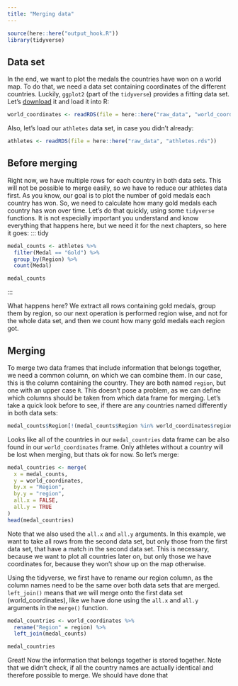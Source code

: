 ```yaml
---
title: "Merging data"
---
```


```r
source(here::here("output_hook.R"))
library(tidyverse)
```

## Data set

In the end, we want to plot the medals the countries have won on a world map. To do that, we need a data set containing coordinates of the different countries. Luckily, `ggplot2` (part of the `tidyverse`) provides a fitting data set. Let's [download](https://github.com/nickhaf/r_tutorial/tree/main/raw_data) it and load it into R:

```r
world_coordinates <- readRDS(file = here::here("raw_data", "world_coordinates.rds"))
```

Also, let's load our `athletes` data set, in case you didn't already:

```r
athletes <- readRDS(file = here::here("raw_data", "athletes.rds"))
```

## Before merging

Right now, we have multiple rows for each country in both data sets. This will not be possible to merge easily, so we have to reduce our athletes data first. As you know, our goal is to plot the number of gold medals each country has won. So, we need to calculate how many gold medals each country has won over time. Let's do that quickly, using some `tidyverse` functions. It is not especially important you understand and know everything that happens here, but we need it for the next chapters, so here it goes: ::: tidy

```r
medal_counts <- athletes %>%
  filter(Medal == "Gold") %>%
  group_by(Region) %>%
  count(Medal) 

medal_counts
```

:::

What happens here? We extract all rows containing gold medals, group them by region, so our next operation is performed region wise, and not for the whole data set, and then we count how many gold medals each region got.

## Merging

To merge two data frames that include information that belongs together, we need a common column, on which we can combine them. In our case, this is the column containing the country. They are both named `region`, but one with an upper case `R`. This doesn't pose a problem, as we can define which columns should be taken from which data frame for merging. Let's take a quick look before to see, if there are any countries named differently in both data sets:

```r
medal_counts$Region[!(medal_counts$Region %in% world_coordinates$region)]
```

Looks like all of the countries in our `medal_countries` data frame can be also found in our `world_coordinates` frame. Only athletes without a country will be lost when merging, but thats ok for now. So let's merge:

```r
medal_countries <- merge(
  x = medal_counts,
  y = world_coordinates,
  by.x = "Region",
  by.y = "region",
  all.x = FALSE,
  all.y = TRUE
)
head(medal_countries)

```

Note that we also used the `all.x` and `all.y` arguments. In this example, we want to take all rows from the second data set, but only those from the first data set, that have a match in the second data set. This is necessary, because we want to plot all countries later on, but only those we have coordinates for, because they won't show up on the map otherwise.

Using the tidyverse, we first have to rename our region column, as the column names need to be the same over both data sets that are merged. `left_join()` means that we will merge onto the first data set (world_coordinates), like we have done using the `all.x` and `all.y` arguments in the `merge()` function.

::: tidy
```r
medal_countries <- world_coordinates %>%
  rename("Region" = region) %>%
  left_join(medal_counts)

medal_countries
```
:::

Great! Now the information that belongs together is stored together. Note that we didn't check, if all the country names are actually identical and therefore possible to merge. We should have done that
